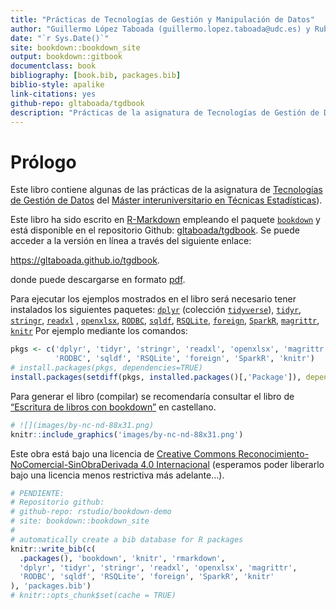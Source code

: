 ```yaml
--- 
title: "Prácticas de Tecnologías de Gestión y Manipulación de Datos"
author: "Guillermo López Taboada (guillermo.lopez.taboada@udc.es) y Rubén F. Casal (ruben.fcasal@udc.es)"
date: "`r Sys.Date()`"
site: bookdown::bookdown_site
output: bookdown::gitbook
documentclass: book
bibliography: [book.bib, packages.bib]
biblio-style: apalike
link-citations: yes
github-repo: gltaboada/tgdbook
description: "Prácticas de la asignatura de Tecnologías de Gestión de Datos del Máster en Técnicas Estadísticas."
---
```


# Prólogo {-}

Este libro contiene algunas de las prácticas de la asignatura de [Tecnologías de Gestión de Datos](http://eamo.usc.es/pub/mte/index.php/es/?option=com_content&view=article&id=2202&idm=38&a%C3%B1o=2020) del [Máster interuniversitario en Técnicas Estadísticas](http://eio.usc.es/pub/mte)).

Este libro ha sido escrito en [R-Markdown](http://rmarkdown.rstudio.com) empleando el paquete [`bookdown`](https://bookdown.org/yihui/bookdown/) y está disponible en el repositorio Github: [gltaboada/tgdbook](https://github.com/gltaboada/tgdbook). 
Se puede acceder a la versión en línea a través del siguiente enlace:

<https://gltaboada.github.io/tgdbook>.

donde puede descargarse en formato [pdf](https://gltaboada.github.io/tgdbook/Practicas_de_TGD.pdf).


Para ejecutar los ejemplos mostrados en el libro será necesario tener instalados los siguientes paquetes:
[`dplyr`](https://dplyr.tidyverse.org) (colección [`tidyverse`](https://www.tidyverse.org/)),
[`tidyr`](https://tidyr.tidyverse.org),
[`stringr`](https://stringr.tidyverse.org),
[`readxl`](https://readxl.tidyverse.org) , 
[`openxlsx`](https://cran.r-project.org/web/packages/openxlsx/index.html), [`RODBC`](https://cran.r-project.org/web/packages/RODBC/index.html), 
[`sqldf`](https://cran.r-project.org/web/packages/sqldf/index.html),
[`RSQLite`](https://r-dbi.github.io/RSQLite), 
[`foreign`](https://cran.r-project.org/web/packages/foreign/index.html), 
[`SparkR`](https://cran.r-project.org/web/packages/SparkR/index.html), 
[`magrittr`](https://cran.r-project.org/web/packages/magrittr/index.html), 
[`knitr`](https://yihui.name/knitr) 
Por ejemplo mediante los comandos:
```r
pkgs <- c('dplyr', 'tidyr', 'stringr', 'readxl', 'openxlsx', 'magrittr', 
          'RODBC', 'sqldf', 'RSQLite', 'foreign', 'SparkR', 'knitr')
# install.packages(pkgs, dependencies=TRUE)
install.packages(setdiff(pkgs, installed.packages()[,'Package']), dependencies = TRUE)
```

Para generar el libro (compilar) se recomendaría consultar el libro de ["Escritura de libros con bookdown" ](https://rubenfcasal.github.io/bookdown_intro) en castellano.

```r
# ![](images/by-nc-nd-88x31.png)
knitr::include_graphics('images/by-nc-nd-88x31.png')
```

Este obra está bajo una licencia de [Creative Commons Reconocimiento-NoComercial-SinObraDerivada 4.0 Internacional](https://creativecommons.org/licenses/by-nc-nd/4.0/deed.es_ES) 
(esperamos poder liberarlo bajo una licencia menos restrictiva más adelante...).

```r
# PENDIENTE:
# Repositorio github:
# github-repo: rstudio/bookdown-demo
# site: bookdown::bookdown_site
#
# automatically create a bib database for R packages
knitr::write_bib(c(
  .packages(), 'bookdown', 'knitr', 'rmarkdown',
  'dplyr', 'tidyr', 'stringr', 'readxl', 'openxlsx', 'magrittr', 
  'RODBC', 'sqldf', 'RSQLite', 'foreign', 'SparkR', 'knitr'
), 'packages.bib')
# knitr::opts_chunk$set(cache = TRUE)
```
